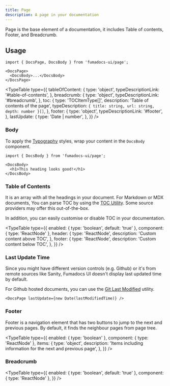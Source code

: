 ```yaml
---
title: Page
description: A page in your documentation
---
```


Page is the base element of a documentation, it includes Table of contents,
Footer, and Breadcrumb.

## Usage

```mdx
import { DocsPage, DocsBody } from 'fumadocs-ui/page';

<DocsPage>
  <DocsBody>...</DocsBody>
</DocsPage>
```

<TypeTable
  type={{
    tableOfContent: {
      type: 'object',
      typeDescriptionLink: '#table-of-contents',
    },
    breadcrumb: {
      type: 'object',
      typeDescriptionLink: '#breadcrumb',
    },
    toc: {
      type: 'TOCItemType[]',
      description: 'Table of contents of the page',
      typeDescription: `{ title: string, url: string, depth: number }[]`,
    },
    footer: {
      type: 'object',
      typeDescriptionLink: '#footer',
    },
    lastUpdate: {
      type: 'Date | number',
    },
  }}
/>

### Body

To apply the [Typography](/docs/ui/theme#typography) styles, wrap your content in the `DocsBody` component.

```mdx
import { DocsBody } from 'fumadocs-ui/page';

<DocsBody>
  <h1>This heading looks good!</h1>
</DocsBody>
```

### Table of Contents

It is an array with all the headings in your document. For Markdown or MDX
documents, You can parse TOC by using the
[TOC Utility](/docs/headless/utils/get-toc). Some source providers may offer this out-of-the-box.

In addition, you can easily customise or disable TOC in your documentation.

<TypeTable
  type={{
    enabled: { type: 'boolean', default: 'true' },
    component: { type: 'ReactNode' },
    header: {
      type: 'ReactNode',
      description: 'Custom content above TOC',
    },
    footer: {
      type: 'ReactNode',
      description: 'Custom content below TOC',
    },
  }}
/>

### Last Update Time

Since you might have different version controls (e.g. Github) or it's from
remote sources like Sanity, Fumadocs UI doesn't display last updated time by
default.

For Github hosted documents, you can use
the [Git Last Modified](/docs/headless/utils/git-last-edit) utility.

```tsx
<DocsPage lastUpdate={new Date(lastModifiedTime)} />
```

### Footer

Footer is a navigation element that has two buttons to jump to the next and previous pages. By default, it finds the neighbour pages from page tree.

<TypeTable
  type={{
    enabled: { type: 'boolean' },
    component: { type: 'ReactNode' },
    items: {
      type: 'object',
      description: 'Items including information for the next and previous page',
    },
  }}
/>

### Breadcrumb

<TypeTable
  type={{
    enabled: { type: 'boolean', default: 'true' },
    component: { type: 'ReactNode' },
  }}
/>
